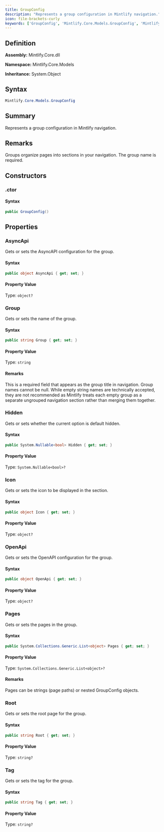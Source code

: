 ```yaml
---
title: GroupConfig
description: "Represents a group configuration in Mintlify navigation."
icon: file-brackets-curly
keywords: ['GroupConfig', 'Mintlify.Core.Models.GroupConfig', 'Mintlify.Core.Models', 'class', 'System.Object']
---
```


## Definition

**Assembly:** Mintlify.Core.dll

**Namespace:** Mintlify.Core.Models

**Inheritance:** System.Object

## Syntax

```csharp
Mintlify.Core.Models.GroupConfig
```

## Summary

Represents a group configuration in Mintlify navigation.

## Remarks

Groups organize pages into sections in your navigation. The group name is required.

## Constructors

### .ctor

#### Syntax

```csharp
public GroupConfig()
```

## Properties

### AsyncApi

Gets or sets the AsyncAPI configuration for the group.

#### Syntax

```csharp
public object AsyncApi { get; set; }
```

#### Property Value

Type: `object?`

### Group

Gets or sets the name of the group.

#### Syntax

```csharp
public string Group { get; set; }
```

#### Property Value

Type: `string`

#### Remarks

This is a required field that appears as the group title in navigation.
            Group names cannot be null. While empty string names are technically accepted,
            they are not recommended as Mintlify treats each empty group as a separate
            ungrouped navigation section rather than merging them together.

### Hidden

Gets or sets whether the current option is default hidden.

#### Syntax

```csharp
public System.Nullable<bool> Hidden { get; set; }
```

#### Property Value

Type: `System.Nullable<bool>?`

### Icon

Gets or sets the icon to be displayed in the section.

#### Syntax

```csharp
public object Icon { get; set; }
```

#### Property Value

Type: `object?`

### OpenApi

Gets or sets the OpenAPI configuration for the group.

#### Syntax

```csharp
public object OpenApi { get; set; }
```

#### Property Value

Type: `object?`

### Pages

Gets or sets the pages in the group.

#### Syntax

```csharp
public System.Collections.Generic.List<object> Pages { get; set; }
```

#### Property Value

Type: `System.Collections.Generic.List<object>?`

#### Remarks

Pages can be strings (page paths) or nested GroupConfig objects.

### Root

Gets or sets the root page for the group.

#### Syntax

```csharp
public string Root { get; set; }
```

#### Property Value

Type: `string?`

### Tag

Gets or sets the tag for the group.

#### Syntax

```csharp
public string Tag { get; set; }
```

#### Property Value

Type: `string?`

